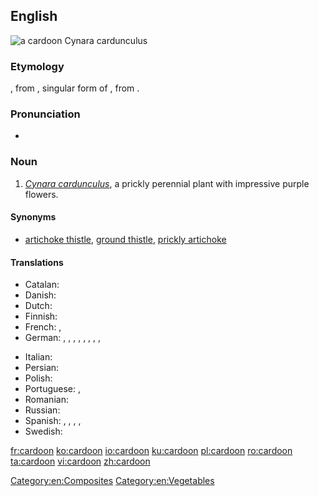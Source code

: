 ==English==
[[File:Cynara cardunculus 008.jpg|thumb|a '''cardoon'''<br>''Cynara cardunculus'']]
{{wikipedia}}
{{wikispecies|Cynara Cardunculus}}
===Etymology===
{{etyl|frm|en}} {{term|cardon|lang=frm}}, from {{etyl|ML.|en}} {{term|cardon|lang=la}}, singular form of {{term|cardo|lang=la}}, from {{etyl|la|en}} {{term|carduus||thistle|lang=la}}.

===Pronunciation===
* {{audio|en-us-cardoon.ogg|Audio (US)|lang=en}}

===Noun===
{{en-noun}}

# ''[[Cynara cardunculus]]'', a prickly perennial plant with impressive purple flowers.

====Synonyms====
* {{sense|perennial plant}} [[artichoke thistle]], [[ground thistle]], [[prickly artichoke]]

====Translations====
{{trans-top|perennial plant}}
* Catalan: {{t|ca|herbacol|f}}
* Danish: {{t|da|kardon|c}}
* Dutch: {{t|nl|kardoen|m}}
* Finnish: {{t|fi|kardoni}}
* French: {{t|fr|artichaut à cardes|m}}, {{t+|fr|cardon|m}}
* German: {{t|de|Distel-Artischocke|f}}, {{t|de|Kardone|f}}, {{t|de|spanische Artischocke|f}}, {{t|de|wilde Artischocke|f}}, {{t|de|Cardy|f}}, {{t|de|Distel|f}}, {{t|de|Gemüseartischoke|f}}, {{t|de|Gemüse-Artischocke|f}}, {{t+|de|Karde|f}}
{{trans-mid}}
* Italian: {{t|it|cardone|f}}
* Persian: {{t|fa|کرتش|tr=kartaš|sc=fa-Arab}}
* Polish: {{t|pl|karczoch hiszpanski|m}}
* Portuguese: {{t|pt|cardo de coalho|m}}, {{t|pt|cardo hortense|m}}
* Romanian: {{t+|ro|cardon|m}}
* Russian: {{t|ru|кардо́н|m|sc=Cyrl}}
* Spanish: {{t|es|cardo borriquero|m}}, {{t+|es|cardo|m}}, {{t|es|cardo comestible|m}}, {{t|es|cardo de comer|m}}, {{t|es|cardo lechero|m}}
* Swedish: {{t|sv|kardon|c}}
{{trans-bottom}}

[[Category:en:Composites]]
[[Category:en:Vegetables]]

[[fr:cardoon]]
[[ko:cardoon]]
[[io:cardoon]]
[[ku:cardoon]]
[[pl:cardoon]]
[[ro:cardoon]]
[[ta:cardoon]]
[[vi:cardoon]]
[[zh:cardoon]]